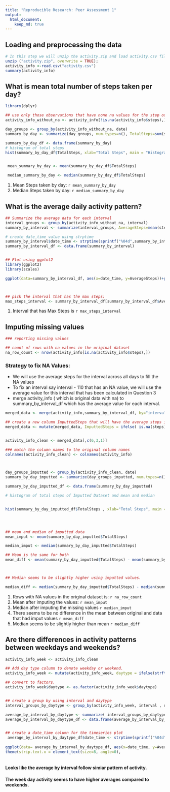 ```yaml
---
title: "Reproducible Research: Peer Assessment 1"
output: 
  html_document:
    keep_md: true
---
```



## Loading and preprocessing the data

```r

# In this step we will unzip the activity.zip and load activity.csv file 
unzip ("activity.zip", overwrite = TRUE);
activity_info <-read.csv("activity.csv")
summary(activity_info)

```



## What is mean total number of steps taken per day?
```r
library(dplyr)

## use only those observations that have none na values for the step out
activity_info_without_na <- activity_info[!is.na(activity_info$steps),]

day_groups <- group_by(activity_info_without_na, date)
summary_by_day <- summarize(day_groups, num.types=n(), TotalSteps=sum(steps))

summary_by_day_df <- data.frame(summary_by_day)
# histogram of total steps
hist(summary_by_day_df$TotalSteps, xlab="Total Steps", main = "Histogram of Total Steps")


 mean_summary_by_day <- mean(summary_by_day_df$TotalSteps)

 median_summary_by_day <- median(summary_by_day_df$TotalSteps)

```

1. Mean Steps taken by day: `r mean_summary_by_day`
2. Median Steps taken by day: `r median_summary_by_day`


## What is the average daily activity pattern?

``` r

## Summarize the average data for each interval
interval_groups <- group_by(activity_info_without_na, interval)
summary_by_interval <- summarize(interval_groups, AverageSteps=mean(steps))

# create date_time value using strptime
summary_by_interval$date_time <- strptime(sprintf("%04d",summary_by_interval$interval), "%H%M")
summary_by_interval_df <- data.frame(summary_by_interval)


## Plot using ggplot2
library(ggplot2)
library(scales)

ggplot(data=summary_by_interval_df, aes(x=date_time, y=AverageSteps))+geom_line(color="blue") + xlab("Interval") + ylab("Average Steps") + ggtitle("Average Steps for each Time Interval")  + scale_x_datetime(labels = date_format("%H:%M"),breaks = "4 hour")



## pick the interval that has the max steps:
max_steps_interval <- summary_by_interval_df[summary_by_interval_df$AverageSteps == max(summary_by_interval_df$AverageSteps),1] 
```

1. Interval that has Max Steps is `r max_steps_interval`


## Imputing missing values

```r

### reporting missing values

## count of rows with na values in the original dataset
na_row_count <- nrow(activity_info[is.na(activity_info$steps),])
```
### Strategy to fix NA Values:
 * We will use the average steps for the interval across all days to fill the NA values
 * To fix an interval say interval - 110 that has an NA value, we will use the average value for this interval that has been calculated in Question 3
 * merge activity_info ( which is original data with na) to summary_by_interval_df which has the average value for each interval.


```r
merged_data <- merge(activity_info,summary_by_interval_df, by="interval")

## create a new column ImputtedSteps that will have the average steps if actual steps is na
merged_data <- mutate(merged_data, ImputtedSteps = ifelse( is.na(steps) , AverageSteps ,steps))


activity_info_clean <- merged_data[,c(6,3,1)]

### match the column names to the original column names
colnames(activity_info_clean) <- colnames(activity_info)



day_groups_imputted <- group_by(activity_info_clean, date)
summary_by_day_imputted <- summarize(day_groups_imputted, num.types=n(), TotalSteps=sum(steps))

summary_by_day_imputted_df <- data.frame(summary_by_day_imputted) 

```

```r
# histogram of total steps of Imputted Dataset and mean and median


hist(summary_by_day_imputted_df$TotalSteps , xlab="Total Steps", main = "Histogram of Total Steps from Imputted Dataset")



 
## mean and median of imputted data
mean_imput <- mean(summary_by_day_imputted$TotalSteps)

median_imput <- median(summary_by_day_imputted$TotalSteps)

## Mean is the same for both
mean_diff <- mean(summary_by_day_imputted$TotalSteps) - mean(summary_by_day$TotalSteps)



## Median seems to be slightly higher using imputted values.

median_diff <- median(summary_by_day_imputted$TotalSteps) - median(summary_by_day$TotalSteps)

```

1. Rows with NA values in the original dataset is: `r na_row_count`
2. Mean after imputing the values: `r mean_imput`
3. Median after imputing the missing values `r median_imput`
4. There seems to be no difference in the mean between original and data that had imput values `r mean_diff`
5. Median seems to be slightly higher than mean `r median_diff`






## Are there differences in activity patterns between weekdays and weekends?

```r

activity_info_week <- activity_info_clean

## Add day type column to denote weekday or weekend.
activity_info_week <- mutate(activity_info_week, daytype = ifelse(strftime(strptime(date, "%Y-%m-%d"), "%u") > 5, "weekend", "weekday"))

## convert to factors.
activity_info_week$daytype <- as.factor(activity_info_week$daytype)


## create a group by using interval and daytype
interval_groups_by_daytype <- group_by(activity_info_week, interval , daytype)

average_by_interval_by_daytype <- summarize( interval_groups_by_daytype, AverageSteps=mean(steps))
average_by_interval_by_daytype_df <- data.frame(average_by_interval_by_daytype)


## create a date_time column for the timeseries plot
 average_by_interval_by_daytype_df$date_time <- strptime(sprintf("%04d",average_by_interval_by_daytype_df$interval), "%H%M")
 
ggplot(data= average_by_interval_by_daytype_df, aes(x=date_time, y=AverageSteps)) + geom_line(color="blue") + facet_grid (  daytype ~ .) + xlab("Interval") + ylab("Average Steps") + ggtitle("Average Steps for each Time Interval By Day Type (Week Day/WeekEnd")  + scale_x_datetime(labels = date_format("%H:%M"),breaks = "4 hour") +
theme(strip.text.x = element_text(size=8, angle=0),                                                                                                                                                                  strip.background = element_rect(colour="red", fill="#CCCCFF"))



```

#### Looks like the average by interval follow simiar pattern of activity. 
#### The week day activity seems to have higher averages compared to weekends.

